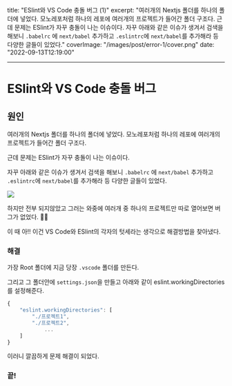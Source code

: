 title: "ESlint와 VS Code 충돌 버그 (1)"
excerpt: "여러개의 Nextjs 폴더를 하나의 폴더에 넣었다. 모노레포처럼 하나의 레포에 여러개의 프로젝트가 들어간 폴더 구조다. 근데 문제는 ESlint가 자꾸 충돌이 나는 이슈이다. 자꾸 아래와 같은 이슈가 생겨서 검색을 해보니 `.babelrc` 에 `next/babel` 추가하고 `.eslintrc`에 `next/babel`를 추가해라 등 다양한 글들이 있었다."
coverImage: "/images/post/error-1/cover.png"
date: "2022-09-13T12:19:00"

---

# ESlint와 VS Code 충돌 버그

## 원인

여러개의 Nextjs 폴더를 하나의 폴더에 넣었다. 모노레포처럼 하나의 레포에 여러개의 프로젝트가 들어간 폴더 구조다.

근데 문제는 ESlint가 자꾸 충돌이 나는 이슈이다.

자꾸 아래와 같은 이슈가 생겨서 검색을 해보니 `.babelrc` 에 `next/babel` 추가하고 `.eslintrc`에 `next/babel`를 추가해라 등 다양한 글들이 있었다.

<Img src="/images/post/error-1/1.png" />

하지만 전부 되지않았고 그러는 와중에 여러개 중 하나의 프로젝트만 따로 열어보면 버그가 없었다. 👊👊

이 때 아!! 이건 VS Code와 ESlint의 각자의 텃세라는 생각으로 해결방법을 찾아냈다.

### 해결

가장 Root 폴더에 지금 당장 `.vscode` 폴더를 만든다.

그리고 그 폴더안에 `settings.json`을 만들고 아래와 같이 eslint.workingDirectories를 설정해준다.

```jsx
{
    "eslint.workingDirectories": [
        "./프로젝트1",
        "./프로젝트2",
			...
    ]
}
```

이러니 깔끔하게 문제 해결이 되었다.

### 끝!
